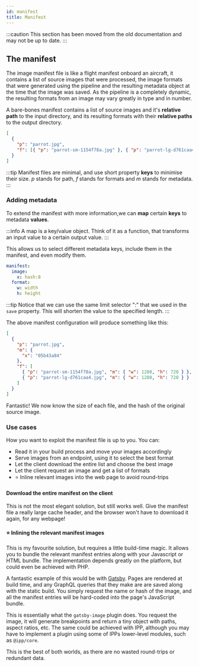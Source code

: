```yaml
---
id: manifest
title: Manifest
---
```


:::caution
This section has been moved from the old documentation and may not be up to date.
:::

## The manifest

The image manifest file is like a flight manifest onboard an aircraft, it contains a list of source images that were processed, the image formats that were generated using the pipeline and the resulting metadata object at the time that the image was saved. As the pipeline is a completely dynamic, the resulting formats from an image may vary greatly in type and in number.

A bare-bones manifest contains a list of source images and it's **relative path** to the input directory, and its resulting formats with their **relative paths** to the output directory.

```json title="manifest.json"
[
  {
    "p": "parrot.jpg",
    "f": [{ "p": "parrot-sm-1154f78a.jpg" }, { "p": "parrot-lg-d761caa4.jpg" }]
  }
]
```

:::tip
Manifest files are minimal, and use short property **keys** to minimise their size.
_p_ stands for path, _f_ stands for formats and _m_ stands for metadata.
:::

### Adding metadata

To extend the manifest with more information,we can **map** certain **keys** to metadata **values**.

:::info
A map is a key/value object. Think of it as a function, that transforms an input value to a certain output value.
:::

This allows us to select different metadata keys, include them in the manifest, and even modify them.

```yaml title=".ipprc.yml"
manifest:
  image:
    x: hash:8
  format:
    w: width
    h: height
```

:::tip
Notice that we can use the same limit selector ":" that we used in the `save` property. This will shorten the value to the specified length.
:::

The above manifest configuration will produce something like this:

```json title="manifest.json"
[
  {
    "p": "parrot.jpg",
    "m": {
      "x": "05b43a84"
    },
    "f": [
      { "p": "parrot-sm-1154f78a.jpg", "m": { "w": 1280, "h": 720 } },
      { "p": "parrot-lg-d761caa4.jpg", "m": { "w": 1280, "h": 720 } }
    ]
  }
]
```

Fantastic! We now know the size of each file, and the hash of the original source image.

### Use cases

How you want to exploit the manifest file is up to you. You can:

- Read it in your build process and move your images accordingly
- Serve images from an endpoint, using it to select the best format
- Let the client download the entire list and choose the best image
- Let the client request an image and get a list of formats
- ⭐ Inline relevant images into the web page to avoid round-trips

#### Download the entire manifest on the client

This is not the most elegant solution, but still works well. Give the manifest file a really large cache header, and the browser won't have to download it again, for any webpage!

#### ⭐ Inlining the relevant manifest images

This is my favourite solution, but requires a little build-time magic. It allows you to bundle the relevant manifest entries along with your Javascript or HTML bundle. The implementation depends greatly on the platform, but could even be achieved with PHP.

A fantastic example of this would be with [Gatsby](https://www.gatsbyjs.org/). Pages are rendered at build time, and any GraphQL queries that they make are are saved along with the static build. You simply request the name or hash of the image, and all the manifest entries will be hard-coded into the page's JavaScript bundle.

This is essentially what the `gatsby-image` plugin does. You request the image, it will generate breakpoints and return a tiny object with paths, aspect ratios, etc. The same could be achieved with IPP, although you may have to implement a plugin using some of IPPs lower-level modules, such as `@ipp/core`.

This is the best of both worlds, as there are no wasted round-trips or redundant data.
